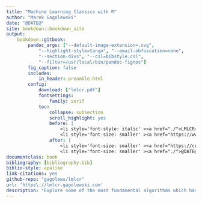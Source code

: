```yaml
---
title: "Machine Learning Classics with R"
author: "Marek Gagolewski"
date: "@DATE@"
site: bookdown::bookdown_site
output:
    bookdown::gitbook:
        pandoc_args: ["--default-image-extension=.svg",
            "--highlight-style=tango", "--email-obfuscation=none",
            "--section-divs", "--csl=bibstyle.csl",
            "--filter=/usr/local/bin/pandoc-fignos"]
        fig_caption: false
        includes:
            in_header: preamble.html
        config:
            download: ["lmlcr.pdf"]
            fontsettings:
                family: serif
            toc:
                collapse: subsection
                scroll_highlight: yes
                before: |
                    <li style='font-style: italic' ><a href="./">LMLCR</a></li>
                    <li style='font-size: smaller' ><a href="https://www.gagolewski.com">Marek Gagolewski</a></li>
                after: |
                    <li style='font-size: smaller' ><a href="https://creativecommons.org/licenses/by-nc-nd/4.0/">Licensed under CC BY-NC-ND 4.0</a></li>
                    <li style='font-size: smaller' ><a href="./">@DATE@</a></li>
documentclass: book
bibliography: [bibliography.bib]
biblio-style: apalike
link-citations: yes
github-repo: "gagolews/lmlcr"
url: 'https\://lmlcr.gagolewski.com'
description: "Explore some of the most fundamental algorithms which have stood the test of time and provide the basis for innovative solutions in data-driven AI. Learn how to use the R language for implementing various stages of data processing and modelling activities. Appreciate mathematics as the universal language for formalising data-intense problems and communicating their solutions. The book is for you if you're yet to be fluent with university-level linear algebra, calculus and probability theory or you've forgotten all the maths you've ever learned, and are seeking a gentle, yet thorough, introduction to the topic."
---
```

